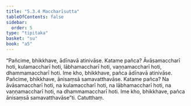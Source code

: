 ```yaml
---
title: "5.3.4 Maccharīsutta"
tableOfContents: false
sidebar:
  order: 5
type: "tipitaka"
basket: "su"
book: "a5"
---
```



<DynamicBreadcrumb />

<Division number="224" book="a5">

<Paragraph number="1267" book="a5">
“Pañcime, bhikkhave, ādīnavā atinivāse. Katame pañca? Āvāsamaccharī hoti, kulamaccharī hoti, lābhamaccharī hoti, vaṇṇamaccharī hoti, dhammamaccharī hoti. Ime kho, bhikkhave, pañca ādīnavā atinivāse.
</Paragraph>

<Paragraph number="1268" book="a5">
Pañcime, bhikkhave, ānisaṃsā samavatthavāse. Katame pañca? Na āvāsamaccharī hoti, na kulamaccharī hoti, na lābhamaccharī hoti, na vaṇṇamaccharī hoti, na dhammamaccharī hoti. Ime kho, bhikkhave, pañca ānisaṃsā samavatthavāse”ti.

</Paragraph>
</Division>

<Paragraph number="1269" type="center" book="a5">
Catutthaṃ.
</Paragraph>